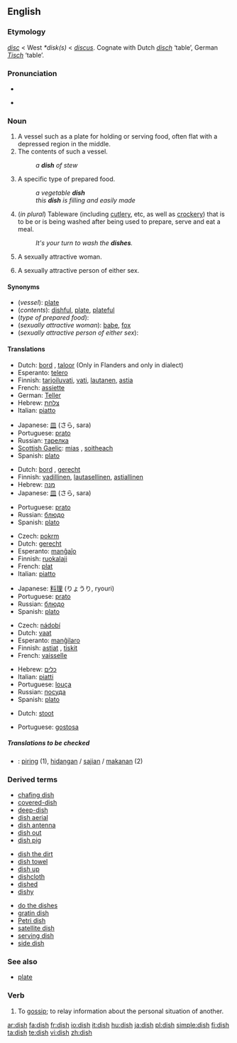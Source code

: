 {{wikipedia}}
==English==

===Etymology===
{{OE.}} ''[[disc#Old English|disc]]'' < West {{Ger.}} ''*disk(s)'' < {{L.}} ''[[discus]]''.  Cognate with Dutch ''[[disch]]'' ‘table’, German ''[[Tisch]]'' ‘table’.

===Pronunciation===
*{{IPA|/dɪʃ/}}
*{{audio|en-us-dish.ogg|Audio (US)}}
*:{{rhymes|ɪʃ}}

===Noun===
{{en-noun|es}}

# A vessel such as a plate for holding or serving food, often flat with a depressed region in the middle.
# The contents of such a vessel.
#:''a '''dish''' of stew''
# A specific type of prepared food.
#:''a vegetable '''dish'''''
#:''this '''dish''' is filling and easily made''
# (''in plural'') Tableware (including [[cutlery]], etc, as well as [[crockery]]) that is to be or is being washed after being used to prepare, serve and eat a meal.
#:''It's your turn to wash the '''dishes'''.''
# {{slang}} A sexually attractive woman.
# {{context|UK|slang}} A sexually attractive person of either sex.

====Synonyms====
*(''vessel''): [[plate]]
*(''contents''): [[dishful]], [[plate]], [[plateful]]
*(''type of prepared food''):
*(''sexually attractive woman''): [[babe]], [[fox]]
*(''sexually attractive person of either sex''):

====Translations====
{{trans-top|vessel for holding/serving food}}
*Dutch: [[bord]] {{n}}, [[taloor]] {{f}} (Only in Flanders and only in dialect)
*Esperanto: [[telero]]
*Finnish: [[tarjoiluvati]], [[vati]], [[lautanen]], [[astia]]
*French: [[assiette]] {{f}}
*German: [[Teller]] {{m}}
*Hebrew: [[צלחת]] {{f}}
*Italian: [[piatto]] {{m}}
{{trans-mid}}
*Japanese: [[皿]] (さら, sara)
*Portuguese: [[prato]] {{m}}
*Russian: [[тарелка]] {{f}}
*[[Scottish Gaelic]]: [[mias]] {{f}}, [[soitheach]] {{f}}
*Spanish: [[plato]] {{m}}
{{trans-bottom}}

{{trans-top|contents of such a vessel}}
*Dutch: [[bord]] {{n}}, [[gerecht]] {{n}}
*Finnish: [[vadillinen]], [[lautasellinen]], [[astiallinen]]
*Hebrew: [[מנה]] {{f}}
*Japanese: [[皿]] (さら, sara)
{{trans-mid}}
*Portuguese: [[prato]] {{m}}
*Russian: [[блюдо]] {{n}}
*Spanish: [[plato]] {{m}}
{{trans-bottom}}

{{trans-top|a specific type of food}}
*Czech: [[pokrm]] {{m}}
*Dutch: [[gerecht]] {{n}}
*Esperanto: [[manĝaĵo]]
*Finnish: [[ruokalaji]]
*French: [[plat#French|plat]] {{m}}
*Italian: [[piatto]] {{m}}
{{trans-mid}}
*Japanese: [[料理]] (りょうり, ryouri)
*Portuguese: [[prato]] {{m}}
*Russian: [[блюдо]] {{n}}
*Spanish: [[plato]] {{m}}
{{trans-bottom}}

{{trans-top|tableware to be/being washed}}
*Czech: [[nádobí]] {{n}}
*Dutch: [[vaat]] {{m}}
*Esperanto: [[manĝilaro]]
*Finnish: [[astia|astiat]] {{p}}, [[tiski|tiskit]] {{p}}
*French: [[vaisselle]] {{f}}
{{trans-mid}}
*Hebrew: [[כלים]] {{mpl}}
*Italian: [[piatto|piatti]] {{m}} {{p}}
*Portuguese: [[louça]] {{f}}
*Russian: [[посуда]] {{f}} {{p}}
*Spanish: [[plato]] {{m}}
{{trans-bottom}}

{{trans-top|slang: sexually attractive woman}}
<!--Note: put SLANG terms in this table, where these exist-->
*Dutch: [[stoot]] {{f}}
{{trans-mid}}
*Portuguese: [[gostosa]] {{f}}
{{trans-bottom}}

{{trans-top|slang: sexually attractive person of either sex}}
<!--Note: put SLANG terms in this table, where these exist-->
{{trans-bottom}}

=====Translations to be checked=====
<!--Remove this section once all of the translations below have been moved into the tables above.-->
{{checktrans}}
*{{ttbc|Indonesian}}: [[piring]] (1), [[hidang]]an / [[saji]]an / [[makan]]an (2)

===Derived terms===
{{top3}}
*[[chafing dish]]
*[[covered-dish]]
*[[deep-dish]]
*[[dish aerial]]
*[[dish antenna]]
*[[dish out]]
*[[dish pig]]
{{mid3}}
*[[dish the dirt]]
*[[dish towel]]
*[[dish up]]
*[[dishcloth]]
*[[dished]]
*[[dishy]]
{{mid3}}
*[[do the dishes]]
*[[gratin dish]]
*[[Petri dish]]
*[[satellite dish]]
*[[serving dish]]
*[[side dish]]
{{bottom}}

===See also===
*[[plate]]

===Verb===
{{en-verb|dish|es}}

# To [[gossip]]; to relay information about the personal situation of another.

[[ar:dish]]
[[fa:dish]]
[[fr:dish]]
[[io:dish]]
[[it:dish]]
[[hu:dish]]
[[ja:dish]]
[[pl:dish]]
[[simple:dish]]
[[fi:dish]]
[[ta:dish]]
[[te:dish]]
[[vi:dish]]
[[zh:dish]]